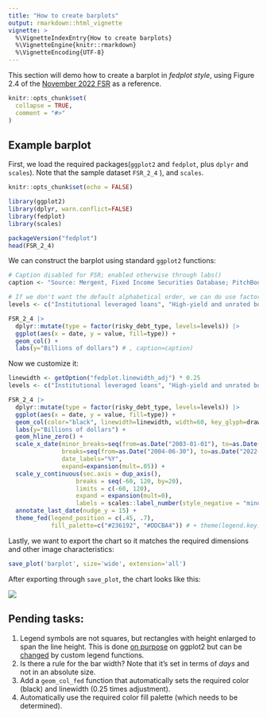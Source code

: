 ```yaml
---
title: "How to create barplots"
output: rmarkdown::html_vignette
vignette: >
  %\VignetteIndexEntry{How to create barplots}
  %\VignetteEngine{knitr::rmarkdown}
  %\VignetteEncoding{UTF-8}
---
```


This section will demo how to create a barplot in _fedplot style_, using Figure 2.4 of the [November 2022 FSR](https://www.federalreserve.gov/publications/files/financial-stability-report-20221104.pdf) as a reference.

```r
knitr::opts_chunk$set(
  collapse = TRUE,
  comment = "#>"
)
```


## Example barplot


First, we load the required packages(`ggplot2` and `fedplot`, plus `dplyr` and `scales`). Note that the sample dataset `FSR_2_4` ), and `scales`.

```r
knitr::opts_chunk$set(echo = FALSE)
```

```r
library(ggplot2)
library(dplyr, warn.conflict=FALSE)
library(fedplot)
library(scales)

packageVersion("fedplot")
head(FSR_2_4)
```

We can construct the barplot using standard `ggplot2` functions:

```r
# Caption disabled for FSR; enabled otherwise through labs()
caption <- "Source: Mergent, Fixed Income Securities Database; PitchBook Data, Leveraged Commentary & Data."

# If we don't want the default alphabetical order, we can do use factor() and a) use relevel() afterwards or specify the levels option.
levels <- c("Institutional leveraged loans", "High-yield and unrated bonds")

FSR_2_4 |>
  dplyr::mutate(type = factor(risky_debt_type, levels=levels)) |>
  ggplot(aes(x = date, y = value, fill=type)) +
  geom_col() +
  labs(y="Billions of dollars") # , caption=caption)
```

Now we customize it:


```r
linewidth <- getOption("fedplot.linewidth_adj") * 0.25
levels <- c("Institutional leveraged loans", "High-yield and unrated bonds")

FSR_2_4 |>
  dplyr::mutate(type = factor(risky_debt_type, levels=levels)) |>
  ggplot(aes(x = date, y = value, fill=type)) +
  geom_col(color="black", linewidth=linewidth, width=60, key_glyph=draw_key_square) + # Width is in days
  labs(y="Billions of dollars") +
  geom_hline_zero() +
  scale_x_date(minor_breaks=seq(from=as.Date("2003-01-01"), to=as.Date("2023-01-01"), by="1 years"),
               breaks=seq(from=as.Date("2004-06-30"), to=as.Date("2022-06-30"), by="3 years"),
               date_labels="%Y",
               expand=expansion(mult=.05)) +
  scale_y_continuous(sec.axis = dup_axis(),
                   breaks = seq(-60, 120, by=20),
                   limits = c(-60, 120),
                   expand = expansion(mult=0),
                   labels = scales::label_number(style_negative = "minus")) +
  annotate_last_date(nudge_y = 15) +
  theme_fed(legend_position = c(.45, .7),
            fill_palette=c("#236192", "#DDCBA4")) # + theme(legend.key.height = grid::unit(0.75, 'bigpts'))
```

Lastly, we want to export the chart so it matches the required dimensions and other image characteristics:

```r
save_plot('barplot', size='wide', extension='all')
```

After exporting through `save_plot`, the chart looks like this:


![](barplot.png)



## Pending tasks:

1. Legend symbols are not squares, but rectangles with height enlarged to span the line height. This is done [on purpose](https://github.com/tidyverse/ggplot2/issues/3669) on ggplot2 but can be [changed](https://stackoverflow.com/questions/65812949/set-standard-legend-key-size-with-long-label-names-ggplot) by custom legend functions.
1. Is there a rule for the bar width? Note that it's set in terms of _days_ and not in an absolute size.
1. Add a `geom_col_fed` function that automatically sets the required color (black) and linewidth (0.25 times adjustment).
1. Automatically use the required color fill palette (which needs to be determined).

